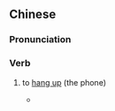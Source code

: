 {{also|收线}}
==Chinese==
{{zh-forms|s=收线}}

===Pronunciation===
{{zh-pron
|m=shōuxiàn
|c=sau1 sin3
|cat=v
}}

===Verb===
{{zh-verb}}

# {{lb|zh|Cantonese}} to [[hang up]] (the phone)
#* {{zh-x|他 喜歡 於 大年 初 一 打 電話 給 一 家 酒樓，因為 他 明 知道 接 電話 的 小姐 拿 起 聽筒 後 說 的 第 一 句 話 必 是「恭喜發財」，@^周 @^石 先生 連忙 回應「多謝 多謝」，然後 馬上 收線；純粹 為 了 取 個 好 意頭，不 為 幫襯。|He liked to call a restaurant on every New Year's Day (of the lunar calendar), as he knew clearly the lady there answering the phone would inevitably greet him with "Kung Hei Fat Choi". Upon hearing this he (Zhou Shi) would promptly reply by saying "Thank you, thank you" and then just '''hang up'''. His reason for doing this was just to get an auspicious start of the new year, not an act of patronisation."|ref=馬家輝，《[http://books.google.com.au/books?id=sM-84rZTd5gC&pg=PA62&dq=恭喜發財 我們──關於這個時代的一些喜悅與憂傷]》 (Ma Jiahui, "''Us - Some Happiness and Sadness about This Era''")}}

{{zh-cat|Telephony}}